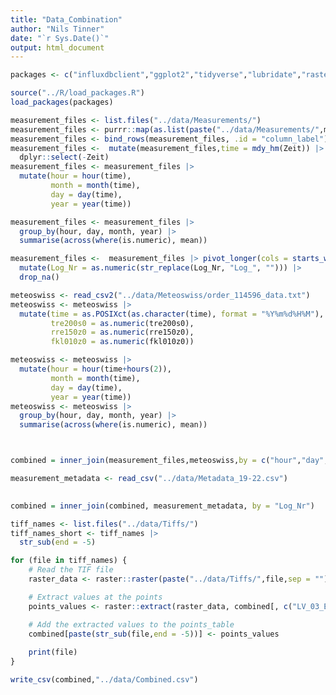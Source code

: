 ```yaml
---
title: "Data_Combination"
author: "Nils Tinner"
date: "`r Sys.Date()`"
output: html_document
---
```


```r
packages <- c("influxdbclient","ggplot2","tidyverse","lubridate","raster","dplyr","googledrive","caret","rgdal","keras")

source("../R/load_packages.R")
load_packages(packages)

```

```r
measurement_files <- list.files("../data/Measurements/")
measurement_files <- purrr::map(as.list(paste("../data/Measurements/",measurement_files,sep = "")),~read_csv(.))
measurement_files <- bind_rows(measurement_files, .id = "column_label")
measurement_files <-  mutate(measurement_files,time = mdy_hm(Zeit)) |>
  dplyr::select(-Zeit)
measurement_files <- measurement_files |>
  mutate(hour = hour(time),
         month = month(time),
         day = day(time),
         year = year(time))

measurement_files <- measurement_files |>
  group_by(hour, day, month, year) |>
  summarise(across(where(is.numeric), mean))

measurement_files <-  measurement_files |> pivot_longer(cols = starts_with("L"), names_to = "Log_Nr",values_to = "temperature") |>
  mutate(Log_Nr = as.numeric(str_replace(Log_Nr, "Log_", ""))) |>
  drop_na()
```

```r
meteoswiss <- read_csv2("../data/Meteoswiss/order_114596_data.txt")
meteoswiss <- meteoswiss |>
  mutate(time = as.POSIXct(as.character(time), format = "%Y%m%d%H%M"),
         tre200s0 = as.numeric(tre200s0),
         rre150z0 = as.numeric(rre150z0),
         fkl010z0 = as.numeric(fkl010z0))

meteoswiss <- meteoswiss |>
  mutate(hour = hour(time+hours(2)),
         month = month(time),
         day = day(time),
         year = year(time))
meteoswiss <- meteoswiss |>
  group_by(hour, day, month, year) |>
  summarise(across(where(is.numeric), mean))



combined = inner_join(measurement_files,meteoswiss,by = c("hour","day","month","year"))

```



```r
measurement_metadata <- read_csv("../data/Metadata_19-22.csv")
  

combined = inner_join(combined, measurement_metadata, by = "Log_Nr")

```



```r

tiff_names <- list.files("../data/Tiffs/")
tiff_names_short <- tiff_names |>
  str_sub(end = -5)

for (file in tiff_names) {
    # Read the TIF file
    raster_data <- raster::raster(paste("../data/Tiffs/",file,sep = ""))

    # Extract values at the points
    points_values <- raster::extract(raster_data, combined[, c("LV_03_E", "LV_03_N")])

    # Add the extracted values to the points_table
    combined[paste(str_sub(file,end = -5))] <- points_values
    
    print(file)
}

write_csv(combined,"../data/Combined.csv")
```
